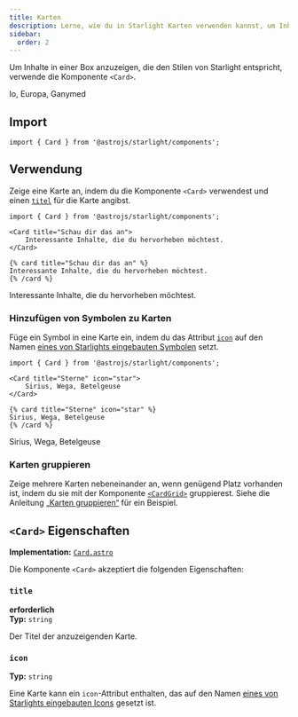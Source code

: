 ```yaml
---
title: Karten
description: Lerne, wie du in Starlight Karten verwenden kannst, um Inhalte in einer Box anzuzeigen.
sidebar:
  order: 2
---
```



Um Inhalte in einer Box anzuzeigen, die den Stilen von Starlight entspricht, verwende die Komponente `<Card>`.


<Preview>

<Card slot="preview" title="Monde" icon="moon">
	Io, Europa, Ganymed
</Card>

</Preview>

## Import

```tsx
import { Card } from '@astrojs/starlight/components';
```

## Verwendung

Zeige eine Karte an, indem du die Komponente `<Card>` verwendest und einen [`titel`](#titel) für die Karte angibst.

<Preview>

```mdx
import { Card } from '@astrojs/starlight/components';

<Card title="Schau dir das an">
	Interessante Inhalte, die du hervorheben möchtest.
</Card>
```

<Fragment slot="markdoc">

```markdoc
{% card title="Schau dir das an" %}
Interessante Inhalte, die du hervorheben möchtest.
{% /card %}
```

</Fragment>

<Card slot="preview" title="Schau dir das an">
	Interessante Inhalte, die du hervorheben möchtest.
</Card>

</Preview>

### Hinzufügen von Symbolen zu Karten

Füge ein Symbol in eine Karte ein, indem du das Attribut [`icon`](#icon) auf den Namen [eines von Starlights eingebauten Symbolen](/de/reference/icons/#alle-symbole) setzt.

<Preview>

```mdx 'icon="star"'
import { Card } from '@astrojs/starlight/components';

<Card title="Sterne" icon="star">
	Sirius, Wega, Betelgeuse
</Card>
```

<Fragment slot="markdoc">

```markdoc 'icon="star"'
{% card title="Sterne" icon="star" %}
Sirius, Wega, Betelgeuse
{% /card %}
```

</Fragment>

<Card slot="preview" title="Sterne" icon="star">
	Sirius, Wega, Betelgeuse
</Card>

</Preview>

### Karten gruppieren

Zeige mehrere Karten nebeneinander an, wenn genügend Platz vorhanden ist, indem du sie mit der Komponente [`<CardGrid>`](/de/components/card-grids/) gruppierest.
Siehe die Anleitung [„Karten gruppieren“](/de/components/card-grids/#karten-gruppieren) für ein Beispiel.

## `<Card>` Eigenschaften

**Implementation:** [`Card.astro`](https://github.com/withastro/starlight/blob/main/packages/starlight/user-components/Card.astro)

Die Komponente `<Card>` akzeptiert die folgenden Eigenschaften:

### `title`

**erforderlich**  
**Typ:** `string`

Der Titel der anzuzeigenden Karte.

### `icon`

**Typ:** `string`

Eine Karte kann ein `icon`-Attribut enthalten, das auf den Namen [eines von Starlights eingebauten Icons](/de/reference/icons/#alle-symbole) gesetzt ist.
